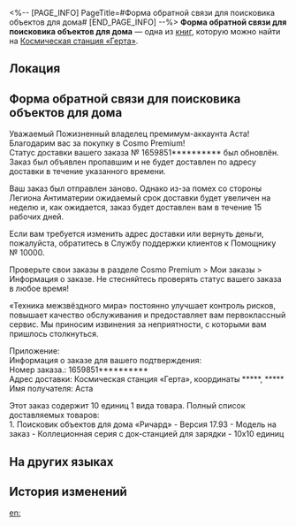 <%-- [PAGE_INFO]
PageTitle=#Форма обратной связи для поисковика объектов для дома#
[END_PAGE_INFO] --%>
{{Дополнить}}
{{Книга Инфобокс
|id           = 131
|partIds      = 190277
|Название     = 
|Изображение  = Электронная почта с КСГ.png
|Мир          = Космическая станция «Герта»
|Томов        = 1
|Автор        = <!--нужно добавить-->
|Описание     = Постпродажная форма обратной связи, отправленная Асте производителем поисковика объектов для дома. Она каким-то образом попала не в те руки.
|Том1         = {{tx}}
|Источник1    = {{tx|Отсутствует источник}}
|Персонажи    = 
|Фракции      = 
}}
'''Форма обратной связи для поисковика объектов для дома''' — одна из [[Книги|книг]], которую можно найти на [[Космическая станция «Герта»]].

==Локация==
{{Отметка карты|<!--название карты-->|<!--id отметки-->}}

==Форма обратной связи для поисковика объектов для дома==
Уважаемый Пожизненный владелец премимум-аккаунта Аста!<br />
Благодарим вас за покупку в Cosmo Premium!<br />
Статус доставки вашего заказа №&nbsp;1659851********** был обновлён. Заказ был объявлен пропавшим и не будет доставлен по адресу доставки в течение указанного времени.

Ваш заказ был отправлен заново. Однако из-за помех со стороны Легиона Антиматерии ожидаемый срок доставки будет увеличен на неделю и, как ожидается, заказ будет доставлен вам в течение 15 рабочих дней.

Если вам требуется изменить адрес доставки или вернуть деньги, пожалуйста, обратитесь в Службу поддержки клиентов к Помощнику №&nbsp;10000.

Проверьте свои заказы в разделе Cosmo Premium > Мои заказы > Информация о заказе. Не стесняйтесь проверять статус вашего заказа в любое время!

«Техника межзвёздного мира» постоянно улучшает контроль рисков, повышает качество обслуживания и предоставляет вам первоклассный сервис. Мы приносим извинения за неприятности, с которыми вам пришлось столкнуться.

Приложение:<br />
Информация о заказе для вашего подтверждения:<br />
Номер заказа.: 1659851**********<br />
Адрес доставки: Космическая станция «Герта», координаты *****, *****<br />
Имя получателя: Аста

Этот заказ содержит 10 единиц 1 вида товара. Полный список доставляемых товаров:<br />
1. Поисковик объектов для дома «Ричард» - Версия 17.93 - Модель на заказ - Коллеционная серия с док-станцией для зарядки - 10x10 единиц

==На других языках==
{{На других языках
|en   = "Home-Use Object Finder" After-Sales Feedback Form
|zhs  = 「家用寻物仪」售后回复函
|zht  = 「家用尋物儀」售後回函
|ja   = 「ホーム用探索器」アフターセールスの返信
|ko   = 「가정용 탐지기」 A/S 신청서
|es   = Formulario de comentarios posventa del buscador doméstico de objetos
|fr   = Questionnaire de satisfaction client à propos du détecteur d'objets à usage domestique
|ru   = Форма обратной связи для поисковика объектов для дома
|th   = แบบฟอร์มคำติชมหลังการขาย "อุปกรณ์หาของใช้ในบ้าน"
|vi   = Thư Phản Hồi Sau Khi Bán "Máy Tìm Đồ Gia Dụng"
|de   = „Objektfinder für den Hausgebrauch“ – Feedbackformular nach dem Verkauf
|id   = Formulir Umpan Balik Purna Jual "Home-Use Object Finder"
|pt   = Formulário de Avaliação Pós-Venda do "Localizador de Objetos Doméstico"
}}

==История изменений==
{{История изменений|3.5}}

[[en:]]
